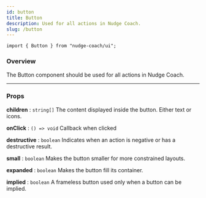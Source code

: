 ```yaml
---
id: button
title: Button
description: Used for all actions in Nudge Coach.
slug: /button
---
```


```jsx"
import { Button } from "nudge-coach/ui";
```

### Overview

The Button component should be used for all actions in Nudge Coach.

---

### Props

**children** : `string[]` The content displayed inside the button. Either text or icons.

**onClick** : `() => void`
Callback when clicked

**destructive** : `boolean`
Indicates when an action is negative or has a destructive result.

**small** : `boolean`
Makes the button smaller for more constrained layouts.

**expanded** : `boolean`
Makes the button fill its container.

**implied** : `boolean`
A frameless button used only when a button can be implied.
